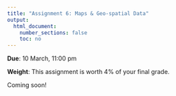 ```yaml
---
title: "Assignment 6: Maps & Geo-spatial Data"
output:
  html_document:
    number_sections: false
    toc: no
---
```


**Due**: 10 March, 11:00 pm

**Weight**: This assignment is worth 4% of your final grade.

Coming soon!
